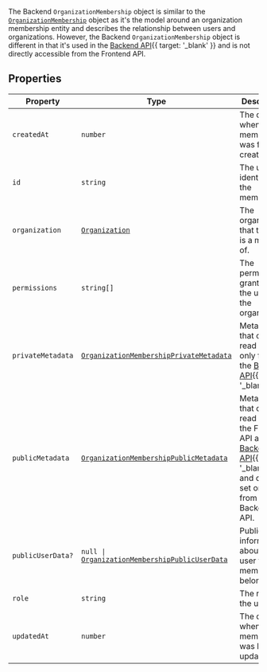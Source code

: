 The Backend `OrganizationMembership` object is similar to the [`OrganizationMembership`](/docs/references/javascript/types/organization-membership) object as it's the model around an organization membership entity and describes the relationship between users and organizations. However, the Backend `OrganizationMembership` object is different in that it's used in the [Backend API](/docs/reference/backend-api/tag/Organization-Memberships#operation/CreateOrganizationMembership){{ target: '_blank' }} and is not directly accessible from the Frontend API.

## Properties

| Property                                       | Type                                                                                                                           | Description                                                                                                                                                    |
| ---------------------------------------------- | ------------------------------------------------------------------------------------------------------------------------------ | -------------------------------------------------------------------------------------------------------------------------------------------------------------- |
| <a id="createdat"></a> `createdAt`             | `number`                                                                                                                       | The date when the membership was first created.                                                                                                                |
| <a id="id"></a> `id`                           | `string`                                                                                                                       | The unique identifier for the membership.                                                                                                                      |
| <a id="organization"></a> `organization`       | [`Organization`](/docs/references/backend/types/backend-organization)                                                          | The organization that the user is a member of.                                                                                                                 |
| <a id="permissions"></a> `permissions`         | <code>string[]</code>                                                                                                          | The permissions granted to the user in the organization.                                                                                                       |
| <a id="privatemetadata"></a> `privateMetadata` | [`OrganizationMembershipPrivateMetadata`](/docs/references/javascript/types/metadata#organization-membership-private-metadata) | Metadata that can be read and set only from the [Backend API](/docs/reference/backend-api){{ target: '_blank' }}.                                              |
| <a id="publicmetadata"></a> `publicMetadata`   | [`OrganizationMembershipPublicMetadata`](/docs/references/javascript/types/metadata#organization-membership-public-metadata)   | Metadata that can be read from the Frontend API and [Backend API](/docs/reference/backend-api){{ target: '_blank' }} and can be set only from the Backend API. |
| <a id="publicuserdata"></a> `publicUserData?`  | <code>null \| [OrganizationMembershipPublicUserData](#organization-membership-public-user-data)</code>                         | Public information about the user that this membership belongs to.                                                                                             |
| <a id="role"></a> `role`                       | `string`                                                                                                                       | The role of the user.                                                                                                                                          |
| <a id="updatedat"></a> `updatedAt`             | `number`                                                                                                                       | The date when the membership was last updated.                                                                                                                 |
